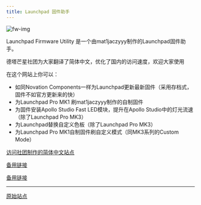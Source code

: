 ```yaml
---
title: Launchpad 固件助手
---
```

![fw-img](/img/other/fw-zhcn.png)

Launchpad Firmware Utility 是一个由mat1jaczyyy制作的Launchpad固件助手。

德塔芒星社团为大家翻译了简体中文，优化了国内的访问速度，欢迎大家使用

在这个网站上你可以：
* 如同Novation Components一样为Launchpad更新最新固件（采用存档式，固件不如官方更新来的快）
* 为Launchpad Pro MK1 刷mat1jaczyyy制作的自制固件
* 为固件安装Apollo Studio Fast LED模块，提升在Apollo Studio中的灯光流速（除了Launchpad Pro MK3）
* 为Launchpad替换自定义色板（除了Launchpad Pro MK3）
* 为Launchpad Pro MK1自制固件刷自定义模式（同MK3系列的Custom Mode）

[访问社团制作的简体中文站点](https://lfu.deltaasterism.com/)

[备用链接](https://lp-fwutil-cn.netlify.app/)

[备用链接](https://lp-firmware-utility-chinese.pages.dev/)


----

[原始站点](https://fw.mat1jaczyyy.com/)

